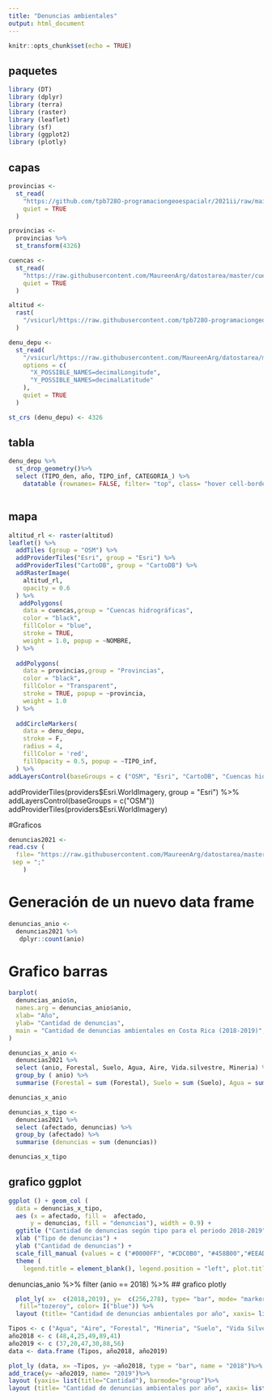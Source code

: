 ```yaml
---
title: "Denuncias ambientales"
output: html_document
---
```


```r
knitr::opts_chunk$set(echo = TRUE)
```

## paquetes

```r
library (DT)
library (dplyr)
library (terra)
library (raster)
library (leaflet)
library (sf)
library (ggplot2)
library (plotly)
```



## capas 

```r
provincias <-
  st_read(
    "https://github.com/tpb728O-programaciongeoespacialr/2021ii/raw/main/datos/ign/delimitacion-territorial-administrativa/provincias.geojson",
    quiet = TRUE
  )
```

```r
provincias <-
  provincias %>%
  st_transform(4326)
```

```r
cuencas <-
  st_read(
    "https://raw.githubusercontent.com/MaureenArg/datostarea/master/cuencas.geojson",
    quiet = TRUE
  )
```

```r
altitud <-
  rast(
    "/vsicurl/https://raw.githubusercontent.com/tpb728O-programaciongeoespacialr/2021ii/master/datos/worldclim/altitud.tif"
  )
```

```r
denu_depu <-
  st_read(
    "/vsicurl/https://raw.githubusercontent.com/MaureenArg/datostarea/master/denu_depu.csv",
    options = c(
      "X_POSSIBLE_NAMES=decimalLongitude",
      "Y_POSSIBLE_NAMES=decimalLatitude"
    ),
    quiet = TRUE
  )
```


```r
st_crs (denu_depu) <- 4326
```

## tabla 

```r
denu_depu %>%
  st_drop_geometry()%>%
  select (TIPO_den, año, TIPO_inf, CATEGORIA_) %>%
    datatable (rownames= FALSE, filter= "top", class= "hover cell-border stripe", caption= "Tabla 1: Tipo de denuncias ambientales según año", colnames = c( "Tipo de denuncia", "Año", "Detalle de la denuncia", "Categoría"), extensions = "Buttons", options = list (language = list (url = "//cdn.datatables.net/plug-ins/1.10.11/i18n/Spanish.json"),dom = "Bfrtip", buttons = c("csv", "excel", "pdf")))
               
```

## mapa 

```r
altitud_rl <- raster(altitud)
leaflet() %>%
  addTiles (group = "OSM") %>%
  addProviderTiles("Esri", group = "Esri") %>%
  addProviderTiles("CartoDB", group = "CartoDB") %>%
  addRasterImage(
    altitud_rl, 
    opacity = 0.6
  ) %>% 
   addPolygons(
    data = cuencas,group = "Cuencas hidrográficas", 
    color = "black",
    fillColor = "blue",
    stroke = TRUE,
    weight = 1.0, popup = ~NOMBRE,
  ) %>%
  
  addPolygons(
    data = provincias,group = "Provincias", 
    color = "black",
    fillColor = "Transparent",
    stroke = TRUE, popup = ~provincia, 
    weight = 1.0
  ) %>%
  
  addCircleMarkers(
    data = denu_depu,
    stroke = F,
    radius = 4,
    fillColor = 'red',
    fillOpacity = 0.5, popup = ~TIPO_inf,
  ) %>%
addLayersControl(baseGroups = c ("OSM", "Esri", "CartoDB", "Cuencas hidrográficas", "Provincias"))
```
addProviderTiles(providers$Esri.WorldImagery, group = "Esri") %>%
addLayersControl(baseGroups = c("OSM"))
addProviderTiles(providers$Esri.WorldImagery)

#Graficos 

```r
denuncias2021 <-
read.csv (
  file= "https://raw.githubusercontent.com/MaureenArg/datostarea/master/denunciasoct23.csv", 
 sep = ";"
    )
```

# Generación de un nuevo data frame

```r
denuncias_anio <-
  denuncias2021 %>%
   dplyr::count(anio)
```

# Grafico barras

```r
barplot(
  denuncias_anio$n, 
  names.arg = denuncias_anio$anio,
  xlab= "Año",
  ylab= "Cantidad de denuncias",
  main = "Cantidad de denuncias ambientales en Costa Rica (2018-2019)",
)
```


```r
denuncias_x_anio <-
  denuncias2021 %>%
  select (anio, Forestal, Suelo, Agua, Aire, Vida.silvestre, Mineria) %>%
  group_by ( anio) %>%
  summarise (Forestal = sum (Forestal), Suelo = sum (Suelo), Agua = sum (Agua), VidaSilvestre = sum (Vida.silvestre), Mineria = sum (Mineria))

denuncias_x_anio
```


```r
denuncias_x_tipo <-
  denuncias2021 %>%
  select (afectado, denuncias) %>%
  group_by (afectado) %>%
  summarise (denuncias = sum (denuncias))

denuncias_x_tipo
```

## grafico ggplot

```r
ggplot () + geom_col (
  data = denuncias_x_tipo, 
  aes (x = afectado, fill =  afectado, 
      y = denuncias, fill = "denuncias"), width = 0.9) +
  ggtitle ("Cantidad de denuncias según tipo para el periodo 2018-2019") +
  xlab ("Tipo de denuncias") +
  ylab ("Cantidad de denuncias") +
  scale_fill_manual (values = c ("#0000FF", "#CDC0B0", "#458B00","#EEAD0E" ,"#8B7355", "#BF3EFF")) +
  theme (
    legend.title = element_blank(), legend.position = "left", plot.title = element_text (size = 13))
```
denuncias_anio %>%
 filter (anio == 2018) %>%
## grafico plotly

```r
  plot_ly( x=  c(2018,2019), y=  c(256,278), type= "bar", mode= "markers",
   fill="tozeroy", color= I("blue")) %>%
  layout (title= "Cantidad de denuncias ambientales por año", xaxis= list (title= "Año"), yaxis= list (title= "Cantidad de denuncias"))
```


```r
Tipos <- c ("Agua", "Aire", "Forestal", "Mineria", "Suelo", "Vida Silvestre" )
año2018 <- c (48,4,25,49,89,41)
año2019 <- c (37,20,47,30,88,56)
data <- data.frame (Tipos, año2018, año2019)
```

```r
plot_ly (data, x= ~Tipos, y= ~año2018, type = "bar", name = "2018")%>%
add_trace(y= ~año2019, name= "2019")%>%
layout (yaxis= list(title="Cantidad"), barmode="group")%>%
layout (title= "Cantidad de denuncias ambientales por año", xaxis= list (title= "Tipo de denuncia"), yaxis= list (title= "Cantidad de denuncias"))
```

